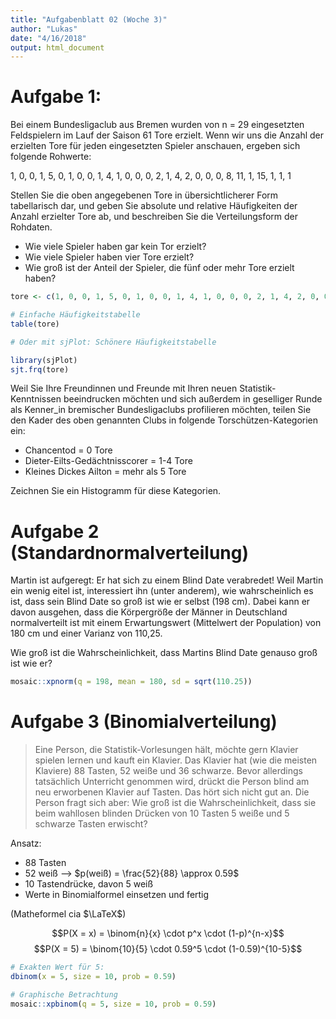 ```yaml
---
title: "Aufgabenblatt 02 (Woche 3)"
author: "Lukas"
date: "4/16/2018"
output: html_document
---
```


# Aufgabe 1:

Bei einem Bundesligaclub aus Bremen wurden von n = 29 eingesetzten Feldspielern im Lauf der Saison 61 Tore erzielt. Wenn wir uns die Anzahl der erzielten Tore für jeden eingesetzten Spieler anschauen, ergeben sich folgende Rohwerte:

1, 0, 0, 1, 5, 0, 1, 0, 0, 1, 4, 1, 0, 0, 0, 2, 1, 4, 2, 0, 0, 0, 8, 11, 1, 15, 1, 1, 1 

Stellen Sie die oben angegebenen Tore in übersichtlicherer Form tabellarisch dar, und geben Sie absolute und relative Häufigkeiten der Anzahl erzielter Tore ab, und beschreiben Sie die Verteilungsform der Rohdaten.

- Wie viele Spieler haben gar kein Tor erzielt?
- Wie viele Spieler haben vier Tore erzielt?
- Wie groß ist der Anteil der Spieler, die fünf oder mehr Tore erzielt haben?

```r
tore <- c(1, 0, 0, 1, 5, 0, 1, 0, 0, 1, 4, 1, 0, 0, 0, 2, 1, 4, 2, 0, 0, 0, 8, 11, 1, 15, 1, 1, 1)

# Einfache Häufigkeitstabelle
table(tore)

# Oder mit sjPlot: Schönere Häufigkeitstabelle

library(sjPlot)
sjt.frq(tore)
```

Weil Sie Ihre Freundinnen und Freunde mit Ihren neuen Statistik-Kenntnissen beeindrucken möchten und sich außerdem in geselliger Runde als Kenner_in bremischer Bundesligaclubs profilieren möchten, teilen Sie den Kader des oben genannten Clubs in folgende Torschützen-Kategorien ein:

- Chancentod = 0 Tore 
- Dieter-Eilts-Gedächtnisscorer = 1-4 Tore 
- Kleines Dickes Ailton = mehr als 5 Tore

Zeichnen Sie ein Histogramm für diese Kategorien.

# Aufgabe 2 (Standardnormalverteilung)

Martin ist aufgeregt: Er hat sich zu einem Blind Date verabredet! Weil Martin ein wenig eitel ist, interessiert ihn (unter anderem), wie wahrscheinlich es ist, dass sein Blind Date so groß ist wie er selbst (198 cm). Dabei kann er davon ausgehen, dass die Körpergröße der Männer in Deutschland normalverteilt ist mit einem Erwartungswert (Mittelwert der Population) von 180 cm und einer Varianz von 110,25.

Wie groß ist die Wahrscheinlichkeit, dass Martins Blind Date genauso groß ist wie er?

```r
mosaic::xpnorm(q = 198, mean = 180, sd = sqrt(110.25))
```

# Aufgabe 3 (Binomialverteilung)

> Eine Person, die Statistik-Vorlesungen hält, möchte gern Klavier spielen lernen und kauft ein Klavier. Das Klavier hat (wie die meisten Klaviere) 88 Tasten, 52 weiße und 36 schwarze. Bevor allerdings tatsächlich Unterricht genommen wird, drückt die Person blind am neu erworbenen Klavier auf Tasten. Das hört sich nicht gut an. Die Person fragt sich aber: Wie groß ist die Wahrscheinlichkeit, dass sie beim wahllosen blinden Drücken von 10 Tasten 5 weiße und 5 schwarze Tasten erwischt?

Ansatz:

- 88 Tasten
- 52 weiß --> $p(weiß) = \frac{52}{88} \approx 0.59$
- 10 Tastendrücke, davon 5 weiß
- Werte in Binomialformel einsetzen und fertig

(Matheformel cia $\LaTeX$)

$$P(X = x) = \binom{n}{x} \cdot p^x \cdot (1-p)^{n-x}$$
$$P(X = 5) = \binom{10}{5} \cdot 0.59^5 \cdot (1-0.59)^{10-5}$$

```r
# Exakten Wert für 5:
dbinom(x = 5, size = 10, prob = 0.59)

# Graphische Betrachtung
mosaic::xpbinom(q = 5, size = 10, prob = 0.59)
```


